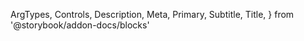   ArgTypes,
  Controls,
  Description,
  Meta,
  Primary,
  Subtitle,
  Title,
} from '@storybook/addon-docs/blocks'


<Meta of={ToggleGroupItem} />

<Title />

<Subtitle />

<Description />

---

## Props

On top of all the props, attributes and event handler you can set on a
`<button />` element, the component accepts the following props:

<ArgTypes />

## Playground

<Primary />

<Controls />
